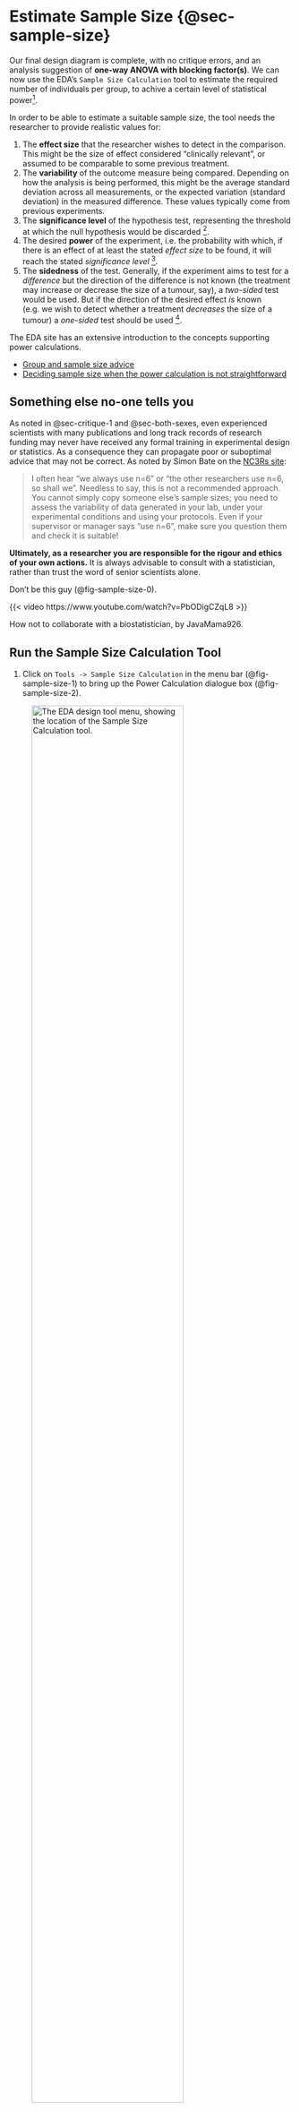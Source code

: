 # Estimate Sample Size {@sec-sample-size}

Our final design diagram is complete, with no critique errors, and an analysis suggestion of **one-way ANOVA with blocking factor(s)**. We can now use the EDA's `Sample Size Calculation` tool to estimate the required number of individuals per group, to achive a certain level of statistical power[^5].

[^5]: The sample size calculator in NC3Rs EDA is adequate for many experiments, but you may encounter more complex designs that are beyond its capabilities. In those cases you might use a tool like `G*Power` (see @sec-gpower).

::: {.callout-important}
In order to be able to estimate a suitable sample size, the tool needs the researcher to provide realistic values for:

1. The **effect size** that the researcher wishes to detect in the comparison. This might be the size of effect considered "clinically relevant", or assumed to be comparable to some previous treatment.
2. The **variability** of the outcome measure being compared. Depending on how the analysis is being performed, this might be the average standard deviation across all measurements, or the expected variation (standard deviation) in the measured difference. These values typically come from previous experiments.
3. The **significance level** of the hypothesis test, representing the threshold at which the null hypothesis would be discarded [^1].
4. The desired **power** of the experiment, i.e. the probability with which, if there is an effect of at least the stated _effect size_ to be found, it will reach the stated _significance level_ [^2].
5. The **sidedness** of the test. Generally, if the experiment aims to test for a _difference_ but the direction of the difference is not known (the treatment may increase or decrease the size of a tumour, say), a _two-sided_ test would be used. But if the direction of the desired effect _is_ known (e.g. we wish to detect whether a treatment _decreases_ the size of a tumour) a _one-sided_ test should be used [^3].
:::

[^1]: Note that discarding the null hypothesis is not typically confirmatory of any specific alternative hypothesis.

[^2]: Suppose the _effect size_ is 0.5, and the _significance level_ is 0.05. An experiment with _power_ of 0.8 would detect a true effect size of 0.5, at $P \leq 0.05$ in approximately 80 out of every 100 times the experiment was run, assuming all statistical test assumptions are met.

[^3]: One-sided tests offer greater statistical power, for the same sample size, if the expected direction of change is known.

::: {.callout-tip}
The EDA site has an extensive introduction to the concepts supporting power calculations.

- [Group and sample size advice](https://eda.nc3rs.org.uk/experimental-design-group)
- [Deciding sample size when the power calculation is not straightforward](https://nc3rs.org.uk/3rs-resources/how-decide-your-sample-size-when-power-calculation-not-straightforward)
:::

::: {.callout-note collapse="true"}
## Something else no-one tells you

As noted in @sec-critique-1 and @sec-both-sexes, even experienced scientists with many publications and long track records of research funding may never have received any formal training in experimental design or statistics. As a consequence they can propagate poor or suboptimal advice that may not be correct. As noted by Simon Bate on the [NC3Rs site](https://nc3rs.org.uk/3rs-resources/how-decide-your-sample-size-when-power-calculation-not-straightforward#in-my-field-of-research,-we-have-always-used-n=6.-why-do-i-need-to-do-a-power-calculation-at-all?):

> I often hear “we always use n=6” or “the other researchers use n=6, so shall we”. Needless to say, this is not a recommended approach. You cannot simply copy someone else’s sample sizes; you need to assess the variability of data generated in your lab, under your experimental conditions and using your protocols. Even if your supervisor or manager says “use n=6”, make sure you question them and check it is suitable!

**Ultimately, as a researcher you are responsible for the rigour and ethics of your own actions.** It is always advisable to consult with a statistician, rather than trust the word of senior scientists alone.

Don't be this guy (@fig-sample-size-0).

::: {#fig-sample-size-0 width=80%}

{{< video https://www.youtube.com/watch?v=PbODigCZqL8 >}}

How not to collaborate with a biostatistician, by JavaMama926.
:::

:::

## Run the Sample Size Calculation Tool
 
1. Click on `Tools -> Sample Size Calculation` in the menu bar (@fig-sample-size-1) to bring up the Power Calculation dialogue box (@fig-sample-size-2).

::: {.column-margin}

![The EDA design tool menu, showing the location of the Sample Size Calculation tool.](assets/images/sample-size-1.png){#fig-sample-size-1 width=80%}

:::

![The EDA Sample Size Calculation tool dialogue box. By default fields for an unpaired _t_-test are shown](assets/images/sample-size-2.png){#fig-sample-size-2 width=80%}

2. Use the NC3Rs [EDA decision tree](https://eda.nc3rs.org.uk/experimental-design-group#choosingpowercalculation) to choose the appropriate power calculation (@fig-sample-size-3).

::: {.column-margin}

![The EDA decision tree for choosing the appropriate power calculation.](assets/images/eda_decision_tree.jpg){#fig-sample-size-3 width=80%}

:::

::: {.callout-tip collapse="true"}
## Using the decision tree

Starting at the top of the tree, we are asked a series of questions, as we progress through the flowchart:

1. Are you planning on analysing your data with a parametric analysis?

Yes we are, since ANOVA is a parametric analysis.

2. Does each animal receive multiple treatments, acting as its own control?

No. Each animal receives a single treatment and there are separate control and treatment groups.

3. Does your experiment only involve two groups.

Technically, this is true. We are interested in a single main comparison involving two groups (control and treatment). We have a further two groups _male_ and _female_ as a blocking factor but, because this is only a blocking factor and not a main comparison, we ignore sex for the purposes of the power calculation.
:::

The decision tree leads us to the box containing the advice to **Use power calculation for an unpaired _t_-test, with variability as the average standard deviation of the outcome measurement being made**.

3. Ensure the power calculation dialogue for the unpaired _t_-test is selected (as in @fig-sample-size-2).

4. Decide on an expected effect size that is biologically relevant. For the purpose of this workshop, let's assume that we need to see _a decrease in blood glucose of at least 2mM/L_. Enter the value 2 into the **Effect size** field.

5. Decide on an expected variability in the outcome measure. This is usually determined from previous studies, but here we will assume that variability is 1mM/L, for the sake of the workshop. Enter the value 1 into the **Variability** field.

6. Decide on a significance level for your statistical hypothesis test. This is under researcher control, and we will keep it at 0.05 for the purpose of the workshop.

7. Decide on a suitable _power_ (probability of avoiding a false negative error) for the statistical test. This is under researcher control, and power values of 0.8-0.9 are usually acceptable to funders. We will keep this value at 0.9 for the purpose of the workshop.

8. Decide whether this will be a one- or two-sided test. As we have specified that we are expecting to see a _decrease_ in blood glucose for a positive outcome, a one-sided _t_-test is appropriate and will give increased power for the same number of experimental subjects. Set the **One or two-sided test** field to 1 [^4] (@fig-sample-size-4).

[^4]: The choice depends on our null hypothesis. If our null hypothesis is "drug A has no effect" we should use a two-sided _t_-test. If our null hypothesis is "drug A does not reduce blood glucose" we should use a one-sided _t_-test. The choice of null hypothesis is under researcher control.

![The EDA Sample Size Calculation tool dialogue box, populated with values for our power calculation.](assets/images/sample-size-4.png){#fig-sample-size-4 width=80%}

9. Click on the `Calculate N per group` button to have the Sample Size Calculation tool return an estimated sample size for the desired power (@fig-sample-size-5).

![The EDA Sample Size Calculation tool returns an estimated sample size of six individuals per group, given our input choices.](assets/images/sample-size-5.png){#fig-sample-size-5 width=80%}
10. Populate the "Control" Group node with the recommended number of experimental units, using the Node properties dialogue box. Enter the number of experimental units, the number of animals, and add a justification for the choice of sample size (@fig-sample-size-6). Click on `Close` to dismiss the dialogue.

![The Node properties settings for the "Control" Group node, including the estimated sample size, and enough information to enable reproduction of the power calculation.](assets/images/sample-size-6.png){#fig-sample-size-6 width=80%}

11. Populate the "Treatment" Group node with the recommended number of experimental units, using the Node properties dialogue box. Enter the number of experimental units, the number of animals, and add a justification for the choice of sample size.Click on `Close` to dismiss the dialogue.

## Rename and Save the Diagram

1. Change the name of the diagram by clicking on the text `Untitled Diagram` at the top, to bring up a dialogue box (@fig-sample-size-7). Rename the diagram as "MP968_Workshop", and click the `OK` button.

::: {.column-margin}

![Rename the diagram using the tool's dialog box.](assets/images/sample-size-7.png){#fig-sample-size-7 width=80%}
:::

2. Save the experiment by clicking on the `Save` (floppy disk) icon at the top left of the tool (@fig-sample-size-8).

![Click on the floppy disk icon to save the design to your experiments at EDA.](assets/images/sample-size-8.png){#fig-sample-size-8 width=80%}
